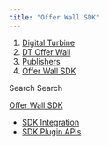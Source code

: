 ```yaml
---
title: "Offer Wall SDK"
---
```


1. [Digital Turbine](/hc/en-us)
2. [DT Offer Wall](/hc/en-us/categories/360001778337-DT-Offer-Wall)
3. [Publishers](/hc/en-us/sections/360003138337-Publishers)
4. [Offer Wall SDK](/hc/en-us/sections/10890509768092-Offer-Wall-SDK)

Search Search

[Offer Wall SDK](/hc/en-us/sections/10890509768092-Offer-Wall-SDK)

* [SDK Integration](/hc/en-us/articles/16668688781596-SDK-Integration)
* [SDK Plugin APIs](/hc/en-us/articles/16605723967132-SDK-Plugin-APIs)
